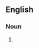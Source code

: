 {{also|grabbags|grab bags}}

==English==

===Noun===
{{head|en|noun form}}

# {{plural of|en|grab-bag}}